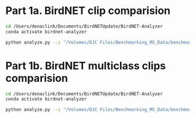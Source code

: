 # Part 1a. BirdNET clip comparision
```zsh
cd /Users/denaclink/Documents/BirdNETUpdate/BirdNET-Analyzer
conda activate birdnet-analyzer

python analyze.py --i "/Volumes/DJC Files/Benchmarking_MS_Data/benchmarking_zenodo/data/AcousticData/Jahoo_testdata_clips/ImagesIgnoreWindows/" --classifier "/Volumes/DJC Files/Benchmarking_MS_Data/benchmarking_zenodo/results/BirdNETbinary/213samples_binary/213samples_binary.tflite" --o "/Volumes/DJC Files/Benchmarking_MS_Data/benchmarking_zenodo/results/BirdNET/binary/" --fmin 500 --fmax 3000

```


# Part 1b. BirdNET multiclass clips comparision
```zsh
cd /Users/denaclink/Documents/BirdNETUpdate/BirdNET-Analyzer
conda activate birdnet-analyzer

python analyze.py --i "/Volumes/DJC Files/Benchmarking_MS_Data/benchmarking_zenodo/data/AcousticData/Jahoo_testdata_clips/ImagesIgnoreWindowsWavs/" --classifier "/Volumes/DJC Files/Benchmarking_MS_Data/benchmarking_zenodo/results/BirdNETmulti/213samples_1/213samples_1.tflite" --o "/Volumes/DJC Files/Benchmarking_MS_Data/benchmarking_zenodo/results/BirdNET/multi/" --fmin 500 --fmax 3000

```





